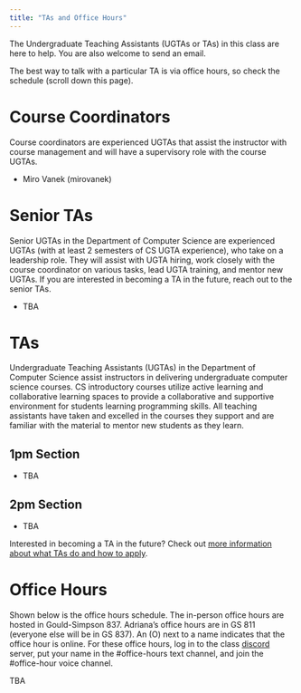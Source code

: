 ```yaml
---
title: "TAs and Office Hours"
---
```


The Undergraduate Teaching Assistants (UGTAs or TAs) in this class are here to help. You are also welcome to send an email.

The best way to talk with a particular TA is via office hours, so check the schedule (scroll down this page).

# Course Coordinators

Course coordinators are experienced UGTAs that assist the instructor with course management and will have a supervisory role with the course UGTAs.

-   Miro Vanek (mirovanek)

# Senior TAs

Senior UGTAs in the Department of Computer Science are experienced UGTAs (with at least 2 semesters of CS UGTA experience), who take on a leadership role. They will assist with UGTA hiring, work closely with the course coordinator on various tasks, lead UGTA training, and mentor new UGTAs. If you are interested in becoming a TA in the future, reach out to the senior TAs.

-   TBA

# TAs

Undergraduate Teaching Assistants (UGTAs) in the Department of Computer Science assist instructors in delivering undergraduate computer science courses. CS introductory courses utilize active learning and collaborative learning spaces to provide a collaborative and supportive environment for students learning programming skills. All teaching assistants have taken and excelled in the courses they support and are familiar with the material to mentor new students as they learn.

## 1pm Section

-   TBA

## 2pm Section

-   TBA

Interested in becoming a TA in the future? Check out [more information about what TAs do and how to apply](https://www.cs.arizona.edu/ugta).

# Office Hours

Shown below is the office hours schedule. The in-person office hours are hosted in Gould-Simpson 837. Adriana's office hours are in GS 811 (everyone else will be in GS 837). An (O) next to a name indicates that the office hour is online. For these office hours, log in to the class [discord](discord.html) server, put your name in the #office-hours text channel, and join the #office-hour voice channel.

TBA
